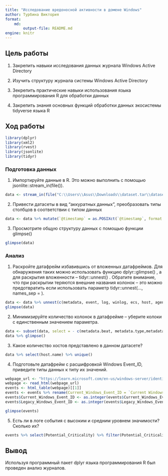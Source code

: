 ```yaml
---
title: "Исследование вредоносной активности в домене Windows"
author: Турбина Виктория
format: 
    md:
        output-file: README.md
engine: knitr
---
```


## Цель работы

1. Закрепить навыки исследования данных журнала Windows Active Directory

2. Изучить структуру журнала системы Windows Active Directory

3. Зекрепить практические навыки использования языка программирования R для
обработки данных

4. Закрепить знания основных функций обработки данных экосистемы tidyverse
языка R

## Ход работы

```r
library(dplyr)
library(xml2)
library(rvest)
library(jsonlite)
library(tidyr)
```

### Подготовка данных

1. Импортируйте данные в R. Это можно выполнить с помощью
jsonlite::stream_in(file()).

```r
data <- stream_in(file("C:\\Users\\Asus\\Downloads\\dataset.tar\\dataset\\caldera_attack_evals_round1_day1_2019-10-20201108.json"))
```

2. Привести датасеты в вид “аккуратных данных”, преобразовать типы столбцов в
соответствии с типом данных

```r
data <- data %>% mutate(`@timestamp` = as.POSIXct(`@timestamp`, format = "%Y-%m-%dT%H:%M:%OSZ", tz = "UTC")) %>%rename(timestamp = `@timestamp`, metadata = `@metadata`)
```

3. Просмотрите общую структуру данных с помощью функции glimpse()

```r
glimpse(data)
```

### Анализ

1. Раскройте датафрейм избавившись от вложенных датафреймов. Для обнаружения таких можно использовать функцию dplyr::glimpse() , а для раскрытия вложенности – tidyr::unnest() . Обратите внимание, что при раскрытии теряются внешние названия колонок – это можно предотвратить если использовать параметр tidyr::unnest(..., names_sep = ).

```r
data <- data %>% unnest(c(metadata, event, log, winlog, ecs, host, agent), names_sep = ".")
glimpse(data)
```

2. Минимизируйте количество колонок в датафрейме – уберите колоки с единственным значением параметра.

```r
data <- subset(data, select = - c(metadata.beat, metadata.type,metadata.version,metadata.topic,event.kind,winlog.api,agent.ephemeral_id,agent.hostname,agent.id,agent.version,agent.type))
data %>% glimpse()

```

3. Какое количество хостов представлено в данном датасете?

```r
data %>% select(host.name) %>% unique()
```

4. Подготовьте датафрейм с расшифровкой Windows Event_ID, приведите типы данных к типу их значений.

```r
webpage_url <- "https://learn.microsoft.com/en-us/windows-server/identity/ad-ds/plan/appendix-l--events-to-monitor"
webpage <- read_html(webpage_url)
events <- html_table(webpage)[[1]]
events <- events %>% rename(Current_Windows_Event_ID = `Current Windows Event ID`, Legacy_Windows_Event_ID = `Legacy Windows Event ID`, Potential_Criticality = `Potential Criticality`, Event_Summary = `Event Summary`)
events$Current_Windows_Event_ID <- as.integer(events$Current_Windows_Event_ID)
events$Legacy_Windows_Event_ID <- as.integer(events$Legacy_Windows_Event_ID)
```

```r
glimpse(events)
```

5. Есть ли в логе события с высоким и средним уровнем значимости? Сколько их?

```r
events %>% select(Potential_Criticality) %>% filter(Potential_Criticality == 'High' | Potential_Criticality == 'Medium') %>% group_by(Potential_Criticality) %>% count()
```

## Вывод

Используя программный пакет dplyr языка
программирования R был проведен анализ журналов.
